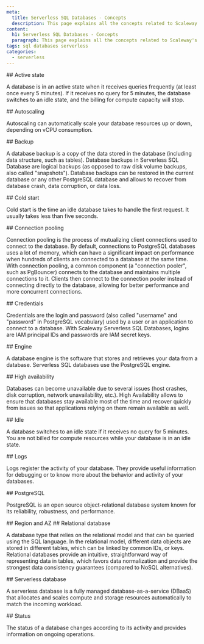 ```yaml
---
meta:
  title: Serverless SQL Databases - Concepts
  description: This page explains all the concepts related to Scaleway's Serverless SQL Databases
content:
  h1: Serverless SQL Databases - Concepts
  paragraph: This page explains all the concepts related to Scaleway's Serverless SQL Databases
tags: sql databases serverless
categories:
  - serverless
---
```


<Concept opened>
## Active state

A database is in an active state when it receives queries frequently (at least once every 5 minutes). If it receives no query for 5 minutes, the database switches to an idle state, and the billing for compute capacity will stop.
</Concept>

<Concept opened>
 ## Autoscaling

 Autoscaling can automatically scale your database resources up or down, depending on vCPU consumption.
</Concept>

<Concept opened>
## Backup

A database backup is a copy of the data stored in the database (including data structure, such as tables). Database backups in Serverless SQL Database are logical backups (as opposed to raw disk volume backups, also called "snapshots"). Database backups can be restored in the current database or any other PostgreSQL database and allows to recover from database crash, data corruption, or data loss.
</Concept>

<Concept opened>
## Cold start

Cold start is the time an idle database takes to handle the first request. It usually takes less than five seconds.
</Concept>

<Concept>
## Connection pooling

Connection pooling is the process of mutualizing client connections used to connect to the database. By default, connections to PostgreSQL databases uses a lot of memory, which can have a significant impact on performance when hundreds of clients are connected to a database at the same time. With connection pooling, a common component (a "connection pooler", such as PgBouncer) connects to the database and maintains multiple connections to it. Clients then connect to the connection pooler instead of connecting directly to the database, allowing for better performance and more concurrent connections.  
</Concept>

<Concept>
## Credentials

Credentials are the login and password (also called "username" and "password" in PostgreSQL vocabulary) used by a user or an application to connect to a database. With Scaleway Serverless SQL Databases, logins are IAM principal IDs and passwords are IAM secret keys.
</Concept>

<Concept>
## Engine

A database engine is the software that stores and retrieves your data from a database. Serverless SQL databases use the PostgreSQL engine.
</Concept>

<Concept>
## High availability

Databases can become unavailable due to several issues (host crashes, disk corruption, network unavailability, etc.). High Availability allows to ensure that databases stay available most of the time and recover quickly from issues so that applications relying on them remain available as well.
</Concept>

<Concept>
## Idle

A database switches to an idle state if it receives no query for 5 minutes. You are not billed for compute resources while your database is in an idle state.
</Concept>

<Concept>
## Logs

Logs register the activity of your database. They provide useful information for debugging or to know more about the behavior and activity of your databases.
</Concept>

<Concept>
## PostgreSQL

PostgreSQL is an open source object-relational database system known for its reliability, robustness, and performance. 
</Concept>

<Concept>
## Region and AZ

<Macro id="region-and-az" />

</Concept>

<Concept>
## Relational database

A database type that relies on the relational model and that can be queried using the SQL language. In the relational model, different data objects are stored in different tables, which can be linked by common IDs, or keys. Relational databases provide an intuitive, straightforward way of representing data in tables, which favors data normalization and provide the strongest data consistency guarantees (compared to NoSQL alternatives).
</Concept>

<Concept>
## Serverless database

A serverless database is a fully managed database-as-a-service (DBaaS) that allocates and scales compute and storage resources automatically to match the incoming workload.
</Concept>

<Concept>
## Status

The status of a database changes according to its activity and provides information on ongoing operations.
</Concept>

